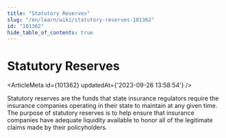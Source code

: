 ```yaml
---
title: "Statutory Reserves"
slug: "/en/learn/wiki/statutory-reserves-101362"
id: "101362"
hide_table_of_contents: true
---
```



# Statutory Reserves

<ArticleMeta id={101362} updatedAt={'2023-09-26 13:58:54'} />
<div className='border-solid border-b border-t-0 my-4 border-[var(--ifm-color-gray-300)]' />

Statutory reserves are the funds that state insurance regulators require the insurance companies operating in their state to maintain at any given time. The purpose of statutory reserves is to help ensure that insurance companies have adequate liquidity available to honor all of the legitimate claims made by their policyholders.
